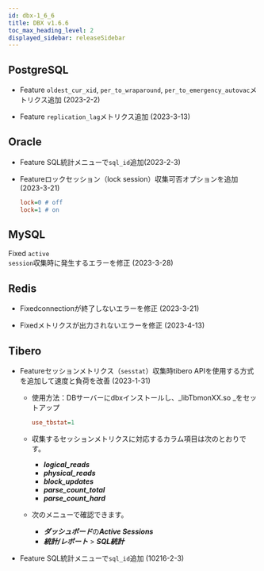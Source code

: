 ```yaml
---
id: dbx-1_6_6
title: DBX v1.6.6
toc_max_heading_level: 2
displayed_sidebar: releaseSidebar
---
```


## PostgreSQL

- <Status>Feature</Status> <code>oldest_cur_xid</code>, <code>per_to_wraparound</code>, <code>per_to_emergency_autovac</code>メトリクス追加 (2023-2-2)

- <Status>Feature</Status> <code>replication_lag</code>メトリクス追加 (2023-3-13)

## Oracle

- <Status>Feature</Status> <UI>SQL統計</UI>メニューで<code>sql_id</code>追加(2023-2-3)

- <Status>Feature</Status>ロックセッション（lock session）収集可否オプションを追加 (2023-3-21)

  ```ini title=whatap.conf
  lock=0 # off
  lock=1 # on
  ```

## MySQL

<Status>Fixed</Status> <code>active session</code>収集時に発生するエラーを修正 (2023-3-28)

## Redis

- <Status>Fixed</Status>connectionが終了しないエラーを修正 (2023-3-21)

- <Status>Fixed</Status>メトリクスが出力されないエラーを修正 (2023-4-13)

## Tibero

- <Status>Feature</Status>セッションメトリクス（<code>sesstat</code>）収集時tibero APIを使用する方式を追加して速度と負荷を改善 (2023-1-31)

  - 使用方法：DBサーバーにdbxインストールし、_libTbmonXX.so _をセットアップ

    ```ini title=whatap.conf
    use_tbstat=1
    ```

  - 収集するセッションメトリクスに対応するカラム項目は次のとおりです。

    - ***logical_reads***
    - ***physical_reads***
    - ***block_updates***
    - ***parse_count_total***
    - ***parse_count_hard***

  - 次のメニューで確認できます。

    - ***ダッシュボード***の***Active Sessions***
    - ***統計/レポート*** > ***SQL統計***

- <Status>Feature</Status> SQL統計メニューで`sql_id`追加 (10216-2-3)
